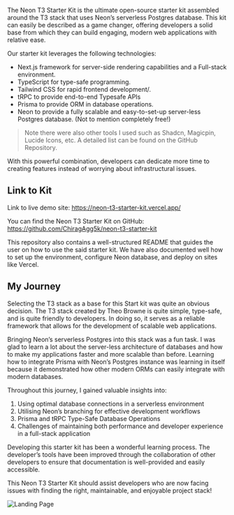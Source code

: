 
<BlogTitle slug="neon-t3-starter-kit-supercharging-web-development-with-serverless-postgres" />

The Neon T3 Starter Kit is the ultimate open-source starter kit assembled around the T3 stack that uses Neon’s serverless Postgres database. This kit can easily be described as a game changer, offering developers a solid base from which they can build engaging, modern web applications with relative ease.

Our starter kit leverages the following technologies:

- Next.js framework for server-side rendering capabilities and a Full-stack environment.
- TypeScript for type-safe programming.
- Tailwind CSS for rapid frontend development/\.
- tRPC to provide end-to-end Typesafe APIs
- Prisma to provide ORM in database operations.
- Neon to provide a fully scalable and easy-to-set-up server-less Postgres database. (Not to mention completely free!)

> Note there were also other tools I used such as Shadcn, Magicpin, Lucide Icons, etc. A detailed list can be found on the GitHub Repository.

With this powerful combination, developers can dedicate more time to creating features instead of worrying about infrastructural issues.

## Link to Kit

Link to live demo site: https://neon-t3-starter-kit.vercel.app/

You can find the Neon T3 Starter Kit on GitHub: https://github.com/ChiragAgg5k/neon-t3-starter-kit

This repository also contains a well-structured README that guides the user on how to use the said starter kit. We have also documented well how to set up the environment, configure Neon database, and deploy on sites like Vercel.

## My Journey

Selecting the T3 stack as a base for this Start kit was quite an obvious decision. The T3 stack created by Theo Browne is quite simple, type-safe, and is quite friendly to developers. In doing so, it serves as a reliable framework that allows for the development of scalable web applications.

Bringing Neon’s serverless Postgres into this stack was a fun task. I was glad to learn a lot about the server-less architecture of databases and how to make my applications faster and more scalable than before. Learning how to integrate Prisma with Neon’s Postgres instance was learning in itself because it demonstrated how other modern ORMs can easily integrate with modern databases.

Throughout this journey, I gained valuable insights into:

1. Using optimal database connections in a serverless environment
2. Utilising Neon’s branching for effective development workflows
3. Prisma and tRPC Type-Safe Database Operations
4. Challenges of maintaining both performance and developer experience in a full-stack application

Developing this starter kit has been a wonderful learning process. The developer’s tools have been improved through the collaboration of other developers to ensure that documentation is well-provided and easily accessible.

This Neon T3 Starter Kit should assist developers who are now facing issues with finding the right, maintainable, and enjoyable project stack!

![Landing Page](https://dev-to-uploads.s3.amazonaws.com/uploads/articles/pgmusk7stzqsbff46eta.png)

<OriginalPost
  text="Checkout the original post on Dev.to"
  link="https://dev.to/chiragagg5k/neon-t3-starter-kit-supercharging-web-development-with-serverless-postgres-13fg"
/>
